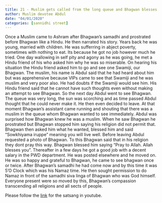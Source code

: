 ```yaml
---
title: 21 - Muslim gets called from the long queue and Bhagwan blesses him
author: Muslim devotee Abdul 
date: "04/01/2020"
categories: [sannidhi street]
---
```

Once a Muslim came to Ashram after Bhagwan's samadhi and prostrated before Bhagwan like a Hindu. He then narrated his story. Years back he was young, married with children. He was sufferring in abject poverty, sometimes with nothing to eat. Its because he got no job however much he tried. One day wallowing in self pity and agony as he was going, he met a Hindu friend of his who asked him why he was so miserable. On hearing his situation the Hindu friend asked him to go and see one Swamiji, our Bhagwan. The muslim, his name is Abdul said that he had heard about him but was apprehensive because VIPs came to see that Swamiji and he was muslim and very poor also. He had doubts if the Swamiji would see him. His Hindu friend said that he cannot have such thoughts even without making an attempt to see Bhagwan. So the next day Abdul went to see Bhagwan. The queue was very long, the sun was scorching and as time passed Abdul thought that he could never make it. He then even decided to leave. At that moment Bhagwan's assistant came running and shouting that there was a muslim in the queue whom Bhagwan wanted to see immediately. Abdul was surprised how Bhagwan knew he was a muslim. When he saw Bhagwan he prostrated but Bhagwan stopped him saying his religion did not permit that. Bhagwan then asked him what he wanted, blessed him and said "Sowkhiyama iruppe" meaning you will live well. Before leaving Abdul requested a photo of Bhagwan. To this Bhagwan said that in his religion they dont pray this way. Bhagwan blessed him saying "Pray to Allah. Allah blesses you". Thereafter in a few days he got a good job with a decent salary in the PWD department. He was posted elsewhere and he moved on. He was so happy and grateful to Bhagwan, he came to see bhagwan once or twice. After Bhagwan's samadhi he had come now and by this time it was 5'O Clock which was his Namaz time. He then sought permission to do Namaz in front of the samadhi siva linga of Bhagwan who was God himself. Everyone present were so moved by this, Bhagwan's compassion transcending all religions and all sects of people. 
 
Please follow the [link](https://youtu.be/IXu0X6W-VgY?si=89RpSj-LfHBwUN2X) for the satsang in youtube.
